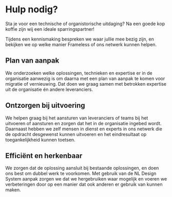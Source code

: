 
# Hulp nodig?

Sta je voor een technische of organistorische uitdaging? Na een goede kop koffie zijn wij een ideale sparringspartner!

<Coffee className="frameless-illustration frameless-illustration--backdrop" />

Tijdens een kennismaking bespreken we waar jullie mee bezig zijn, en bekijken we op welke manier Frameless of ons netwerk kunnen helpen.

## Plan van aanpak

We onderzoeken welke oplossingen, technieken en expertise er in de organisatie aanwezig is om daarna met een plan van aanpak te komen voor migratie of vernieuwing. Dat doen we graag samen met betrokken expertise uit de organisatie én andere leveranciers.

## Ontzorgen bij uitvoering

We helpen graag bij het aansturen van leveranciers of teams bij het uitvoeren of aansturen en zorgen dat het in de organisatie ingebed wordt. Daarnaast hebben we zelf mensen in dienst en experts in ons netwerk die de opdracht desgewenst kunnen uitvoeren en het eindresultaat op toegankelijkheid kunnen toetsen.

## Efficiënt en herkenbaar

We zorgen dat de oplossing aansluit bij bestaande oplossingen, en doen ons best om dubbel werk te voorkomen. Met gebruik van de NL Design System aanpak zorgen we dat we hergebruiken waar mogelijk en voeren we verbeteringen door op een manier dat ook anderen er gebruik van kunnen maken.
